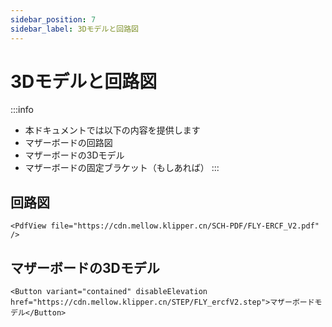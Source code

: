 ```yaml
---
sidebar_position: 7
sidebar_label: 3Dモデルと回路図
---
```


# 3Dモデルと回路図

:::info
* 本ドキュメントでは以下の内容を提供します
* マザーボードの回路図
* マザーボードの3Dモデル
* マザーボードの固定ブラケット（もしあれば）
:::

## 回路図

    <PdfView file="https://cdn.mellow.klipper.cn/SCH-PDF/FLY-ERCF_V2.pdf" />


## マザーボードの3Dモデル

    <Button variant="contained" disableElevation href="https://cdn.mellow.klipper.cn/STEP/FLY_ercfV2.step">マザーボードモデル</Button>
